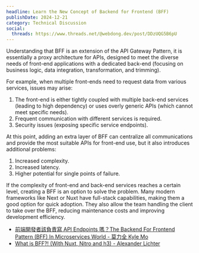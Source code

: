 ```yaml
---
headline: Learn the New Concept of Backend for Frontend (BFF)
publishDate: 2024-12-21
category: Technical Discussion
social:
  threads: https://www.threads.net/@webdong.dev/post/DDzUQG5B6pU
---
```


Understanding that BFF is an extension of the API Gateway Pattern, it is essentially a proxy architecture for APIs, designed to meet the diverse needs of front-end applications with a dedicated back-end (focusing on business logic, data integration, transformation, and trimming).

For example, when multiple front-ends need to request data from various services, issues may arise:

1. The front-end is either tightly coupled with multiple back-end services (leading to high dependency) or uses overly generic APIs (which cannot meet specific needs).
2. Frequent communication with different services is required.
3. Security issues (exposing specific service endpoints).

At this point, adding an extra layer of BFF can centralize all communications and provide the most suitable APIs for front-end use, but it also introduces additional problems:

1. Increased complexity.
2. Increased latency.
3. Higher potential for single points of failure.

If the complexity of front-end and back-end services reaches a certain level, creating a BFF is an option to solve the problem. Many modern frameworks like Next or Nuxt have full-stack capabilities, making them a good option for quick adoption. They also allow the team handling the client to take over the BFF, reducing maintenance costs and improving development efficiency.

- [前端開發者該負責寫 API Endpoints 嗎？The Backend For Frontend Pattern (BFF) In Microservices World - 莫力全 Kyle Mo](https://medium.com/starbugs/%E5%89%8D%E7%AB%AF%E9%96%8B%E7%99%BC%E8%80%85%E8%A9%B2%E8%B2%A0%E8%B2%AC%E5%AF%AB-api-endpoints-%E5%97%8E-the-backend-for-frontend-pattern-bff-in-microservices-world-1368362c141c)
- [What is BFF?! (With Nuxt, Nitro and h3) - Alexander Lichter](https://www.youtube.com/watch?v=Zli-u9kxw0w)
